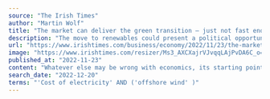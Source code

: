 ```yaml
---
source: "The Irish Times"
author: "Martin Wolf"
title: "The market can deliver the green transition — just not fast enough"
description: "The move to renewables could present a political opportunity for leaders"
url: "https://www.irishtimes.com/business/economy/2022/11/23/the-market-can-deliver-the-green-transition-just-not-fast-enough/"
image: "https://www.irishtimes.com/resizer/Ms3_AXCXajrVJvqqLAjPvDA6C_o=/1200x630/filters:format(jpg):quality(70)/cloudfront-eu-central-1.images.arcpublishing.com/irishtimes/KOTIOH5FLBCY7NIDKF5HO7IBUA"
published_at: "2022-11-23"
content: "Whatever else may be wrong with economics, its starting point is correct: people do indeed respond to incentives. Suppose renewables provided the dominant technologies for energy supply; suppose, in … [+5634 chars]"
search_date: "2022-12-20"
terms: "'Cost of electricity' AND ('offshore wind' )"
---
```



